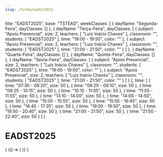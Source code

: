 ```yaml
---
slug: /turma/eadst2025
---
```

  title: "EADST2025",
  base: "TSTEAD",
  weekClasses: [
    {
      dayName: "Segunda-Feira",
      dayClasses: []
    },
    {
      dayName: "Terça-Feira",
      dayClasses: [
        {
          subject: "Apoio Presencial",
          size: 2,
          teachers: [
            "Luiz Inácio Chaves"
          ],
          classroom: "",
          students: [
            "EADST2025"
          ],
          time: "19:00 - 19:50",
          color: ""
        },
        {
          subject: "Apoio Presencial",
          size: 2,
          teachers: [
            "Luiz Inácio Chaves"
          ],
          classroom: "",
          students: [
            "EADST2025"
          ],
          time: "21:00 - 21:50",
          color: ""
        }
      ]
    },
    {
      dayName: "Quarta-Feira",
      dayClasses: []
    },
    {
      dayName: "Quinta-Feira",
      dayClasses: []
    },
    {
      dayName: "Sexta-Feira",
      dayClasses: [
        {
          subject: "Apoio Presencial",
          size: 2,
          teachers: [
            "Luiz Inácio Chaves"
          ],
          classroom: "",
          students: [
            "EADST2025"
          ],
          time: "19:00 - 19:50",
          color: ""
        },
        {
          subject: "Apoio Presencial",
          size: 2,
          teachers: [
            "Luiz Inácio Chaves"
          ],
          classroom: "",
          students: [
            "EADST2025"
          ],
          time: "21:00 - 21:50",
          color: ""
        }
      ]
    }
  ],
  time: [
    {
      time: "07:30 - 08:20",
      size: 50
    },
    {
      time: "08:20 - 09:10",
      size: 50
    },
    {
      time: "09:25 - 10:15",
      size: 50
    },
    {
      time: "10:15 - 11:05",
      size: 50
    },
    {
      time: "11:05 - 11:55",
      size: 50
    },
    {
      time: "13:10 - 14:00",
      size: 50
    },
    {
      time: "14:00 - 14:50",
      size: 50
    },
    {
      time: "15:05 - 15:55",
      size: 50
    },
    {
      time: "15:55 - 16:45",
      size: 50
    },
    {
      time: "16:45 - 17:35",
      size: 50
    },
    {
      time: "19:00 - 19:50",
      size: 50
    },
    {
      time: "19:50 - 20:40",
      size: 50
    },
    {
      time: "21:00 - 21:50",
      size: 50
    },
    {
      time: "21:50 - 22:40",
      size: 50
    }
  ]
}

# EADST2025

<div>
  {
    <BrowserOnly>
      {() => (
        <Grid
          title={data.title}
          weekClasses={data.weekClasses}
          time={data.time}
        />
      )}
    </BrowserOnly>
  }
</div>
